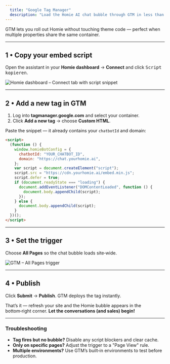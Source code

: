 ```yaml
---
  title: "Google Tag Manager"
  description: "Load the Homie AI chat bubble through GTM in less than a minute."
---
```


<Note>
  GTM lets you roll out Homie without touching theme code — perfect when
  multiple properties share the same container.
</Note>

---

## 1 • Copy your embed script

Open the assistant in your **Homie dashboard** → **Connect** and click <kbd>Script kopieren</kbd>.

<div className="my-4">
  <img
    src="/images/integrations/connect.png"
    alt="Homie dashboard – Connect tab with script snippet"
    className="rounded-lg shadow"
  />
</div>

---

## 2 • Add a new tag in GTM

1. Log into **tagmanager.google.com** and select your container.
2. Click **Add a new tag** → choose **Custom HTML**.

Paste the snippet — it already contains your `chatbotId` and domain:

```html
<script>
  (function () {
    window.homieBotConfig = {
      chatbotId: "YOUR_CHATBOT_ID",
      domain: "https://chat.yourhomie.ai",
    };
    var script = document.createElement("script");
    script.src = "https://cdn.yourhomie.ai/embed.min.js";
    script.defer = true;
    if (document.readyState === "loading") {
      document.addEventListener("DOMContentLoaded", function () {
        document.body.appendChild(script);
      });
    } else {
      document.body.appendChild(script);
    }
  })();
</script>
```

---

## 3 • Set the trigger

Choose **All Pages** so the chat bubble loads site‑wide.

<div className="my-4">
  <img
    src="/images/integrations/gtm/gtm.png"
    alt="GTM – All Pages trigger"
    className="rounded-lg shadow"
  />
</div>

---

## 4 • Publish

Click **Submit** → **Publish**. GTM deploys the tag instantly.

That’s it — refresh your site and the Homie bubble appears in the bottom‑right corner. **Let the conversations (and sales) begin!**

---

### Troubleshooting

- **Tag fires but no bubble?** Disable any script blockers and clear cache.
- **Only on specific pages?** Adjust the trigger to a "Page View" rule.
- **Multiple environments?** Use GTM’s built‑in environments to test before production.

